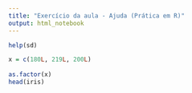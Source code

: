 ```yaml
---
title: "Exercício da aula - Ajuda (Prática em R)"
output: html_notebook
---
```


```r
help(sd)

x = c(180L, 219L, 200L)
  
as.factor(x)
head(iris)
```
